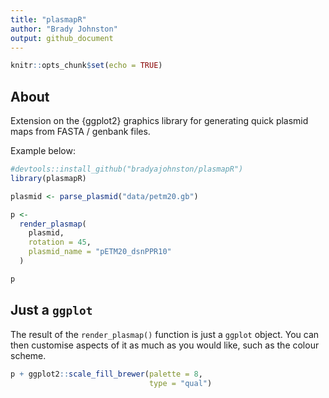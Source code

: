 ```yaml
---
title: "plasmapR"
author: "Brady Johnston"
output: github_document
---
```


```r
knitr::opts_chunk$set(echo = TRUE)
```

## About

Extension on the {ggplot2} graphics library for generating
quick plasmid maps from FASTA / genbank files.

Example below:

```r
#devtools::install_github("bradyajohnston/plasmapR")
library(plasmapR)

plasmid <- parse_plasmid("data/petm20.gb")

p <-
  render_plasmap(
    plasmid,
    rotation = 45,
    plasmid_name = "pETM20_dsnPPR10"
  )

p
```

## Just a `ggplot`
The result of the `render_plasmap()` function is just a `ggplot` object. You 
can then customise aspects of it as much as you would like, such as the 
colour scheme.

```r
p + ggplot2::scale_fill_brewer(palette = 8, 
                               type = "qual")
```
